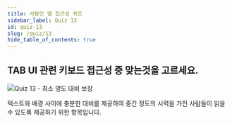 ```yaml
---
title: 사람인 웹 접근성 퀴즈
sidebar_label: Quiz 13
id: quiz-13
slug: /quiz/13
hide_table_of_contents: true
---
```


## TAB UI 관련 키보드 접근성 중 맞는것을 고르세요.

![Quiz 13 - 최소 명도 대비 보장](/img/a11y/quiz-contrast.png)



텍스트와 배경 사이에 충분한 대비를 제공하여 중간 정도의 시력을 가진 사람들이 읽을 수 있도록 제공하기 위한 항목입니다.